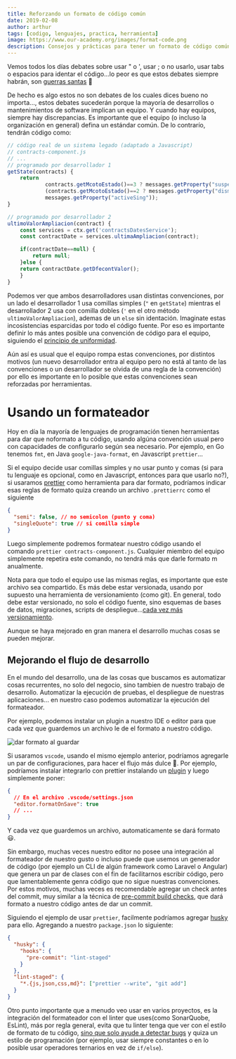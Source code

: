 ```yaml
---
title: Reforzando un formato de código común
date: 2019-02-08
author: arthur
tags: [codigo, lenguajes, practica, herramienta]
image: https://www.our-academy.org/images/format-code.png
description: Consejos y prácticas para tener un formato de código común en un equipo de desarollo.
---
```


Vemos todos los días debates sobre usar " o ', usar ; o no usarlo, usar tabs o espacios para identar el código...lo peor es que estos debates siempre habrán, son [guerras santas](http://wiki.c2.com/?HolyWar) 🔪

De hecho es algo estos no son debates de los cuales dices bueno no importa..., estos debates sucederán porque la mayoría de desarrollos o mantenimientos de software implican un equipo. Y cuando hay equipos, siempre hay discrepancias.
Es importante que el equipo (o incluso la organización en general) defina un estándar común. De lo contrarío, tendrán código como:

```javascript
// código real de un sistema legado (adaptado a Javascript)
// contracts-component.js
// ...
// programado por desarrollador 1
getState(contracts) {
    return
            contracts.getMcotoEstado()==3 ? messages.getProperty("suspendedSing"):
            (contracts.getMcotoEstado()==2 ? messages.getProperty("dismissedSing") :
            messages.getProperty("activeSing"));
}

// programado por desarrollador 2
ultimoValorAmpliacion(contract) {
    const services = ctx.get('contractsDatesService');
    const contractDate = services.ultimaAmpliacion(contract);

    if(contractDate==null) {
        return null;
    }else {
    return contractDate.getDfecontValor();
    }
}
```

Podemos ver que ambos desarrolladores usan distintas convenciones, por un lado el desarrollador 1 usa comillas simples (`"` en `getState`) mientras el desarrollador 2 usa con comilla dobles (`'` en el otro método `ultimoValorAmpliacion`), ademas de un `else` sin identación. Imaginate estas incosistencias esparcidas por todo el código fuente. Por eso es importante definir lo más antes posible una convención de código para el equipo, siguiendo el [principio de uniformidad](http://principles-wiki.net/principles:uniformity_principle).

Aún así es usual que el equipo rompa estas convenciones, por distintos motivos
(un nuevo desarrollador entra al equipo pero no está al tanto de las convenciones o un desarrollador se olvida de una regla de la convención) por ello es importante en lo posible que estas convenciones sean reforzadas por herramientas.

# Usando un formateador

Hoy en día la mayoría de lenguajes de programación tienen herramientas para dar que noformato a tu código, usando algúna convención usual pero con capacidades de configurarlo según sea necesario. Por ejemplo, en Go tenemos `fmt`, en Java `google-java-format`, en Javascript `prettier`...

Si el equipo decide usar comillas simples y no usar punto y comas (si para tu lenguaje es opcional, como en Javascript, entonces para que usarlo no?), si usaramos [prettier](https://prettier.io/) como herramienta para dar formato, podríamos indicar esas reglas de formato quiza creando un archivo `.prettierrc` como el siguiente

```json
{
  "semi": false, // no semicolon (punto y coma)
  "singleQuote": true // si comilla simple
}
```

Luego simplemente podremos formatear nuestro código usando el comando `prettier contracts-component.js`. Cualquier miembro del equipo simplemente repetira este comando, no tendrá más que darle formato m anualmente.

Nota para que todo el equipo use las mismas reglas, es importante que este archivo sea compartido. Es más debe estar versionada, usando por supuesto una herramienta de versionamiento (como git). En general, todo debe estar versionado, no solo el código fuente, sino esquemas de bases de datos, migraciones, scripts de despliegue...[cada vez más versionamiento](https://www.martinfowler.com/bliki/MoreVersionControl.html).

Aunque se haya mejorado en gran manera el desarrollo muchas cosas se pueden mejorar.

## Mejorando el flujo de desarrollo

En el mundo del desarrollo, una de las cosas que buscamos es automatizar cosas recurrentes, no solo del negocio, sino tambien de nuestro trabajo de desarrollo. Automatizar la ejecución de pruebas, el despliegue de nuestras aplicaciones... en nuestro caso podemos automatizar la ejecución del formateador.

Por ejemplo, podemos instalar un plugin a nuestro IDE o editor para que cada vez que guardemos un archivo le de el formato a nuestro código.

![dar formato al guardar](https://raw.githubusercontent.com/leftstick/vscode-esformatter/master/docs/img/format.gif)

Si usaramos `vscode`, usando el mismo ejemplo anterior, podríamos agregarle un par de configuraciones, para hacer el flujo más dulce 🍰. Por ejemplo, podríamos instalar integrarlo con prettier instalando un [plugin](https://marketplace.visualstudio.com/items?itemName=esbenp.prettier-vscode) y luego simplemente poner:

```json
{
  // En el archivo .vscode/settings.json
  "editor.formatOnSave": true
  // ...
}
```

Y cada vez que guardemos un archivo, automaticamente se dará formato 😃.

Sin embargo, muchas veces nuestro editor no posee una integración al formateador de nuestro gusto o incluso puede que usemos un generador de código (por ejemplo un CLI de algún framework como Laravel o Angular) que genera un par de clases con el fin de facilitarnos escribir código, pero que lamentablemente genra código que no sigue nuestras convenciones. Por estos motivos, muchas veces es recomendable agregar un check antes del commit, muy similar a la técnica de [pre-commit build checks](https://www.thoughtworks.com/radar/techniques/pre-commit-downstream-build-checks), que dará formato a nuestro código antes de dar un commit.

Siguiendo el ejemplo de usar `prettier`, facilmente podríamos agregar [husky](https://github.com/typicode/husky) para ello. Agregando a nuestro `package.json` lo siguiente:

```json
{
  "husky": {
    "hooks": {
      "pre-commit": "lint-staged"
    }
  },
  "lint-staged": {
    "*.{js,json,css,md}": ["prettier --write", "git add"]
  }
}
```

Otro punto importante que a menudo veo usar en varios proyectos, es la integración del formateador con el linter que uses(como SonarQuobe, EsLint), más por regla general, evita que tu linter tenga que ver con el estilo de formato de tu código, [sino que solo ayude a detectar bugs](https://benfrain.com/use-linters-for-errors-formatters-to-fix-style/) y quiza un estilo de programación (por ejemplo, usar siempre constantes o en lo posible usar operadores ternarios en vez de `if/else`).
